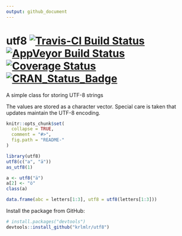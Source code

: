```yaml
---
output: github_document
---
```


# utf8 [![Travis-CI Build Status](https://travis-ci.org/krlmlr/utf8.svg?branch=master)](https://travis-ci.org/krlmlr/utf8) [![AppVeyor Build Status](https://ci.appveyor.com/api/projects/status/github/krlmlr/utf8?branch=master&svg=true)](https://ci.appveyor.com/project/krlmlr/utf8) [![Coverage Status](https://img.shields.io/codecov/c/github/krlmlr/utf8/master.svg)](https://codecov.io/github/krlmlr/utf8?branch=master) [![CRAN_Status_Badge](http://www.r-pkg.org/badges/version/utf8)](https://cran.r-project.org/package=utf8)

A simple class for storing UTF-8 strings

The values are stored as a character vector. Special care is taken that updates maintain the UTF-8 encoding.

```r
knitr::opts_chunk$set(
  collapse = TRUE,
  comment = "#>",
  fig.path = "README-"
)
```

```r
library(utf8)
utf8(c("a", "ä"))
as_utf8(1)

a <- utf8("ä")
a[2] <- "ö"
class(a)

data.frame(abc = letters[1:3], utf8 = utf8(letters[1:3]))
```

Install the package from GitHub:

```r
# install.packages("devtools")
devtools::install_github("krlmlr/utf8")
```
